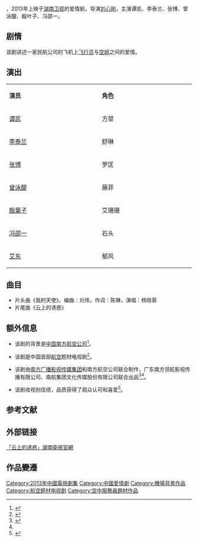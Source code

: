 {{电视节目信息框
| 颜色 = orange
| 名称 = 云上的诱惑
| 别名 = 
| 图片 = 云上的诱惑.jpg
| 图说 = 海报
| 分类 = 爱情剧
| 原创者= 
| 导演 = [[刘心刚|刘心刚]]
| 监制 = 
| 编剧 = [[谢丽虹|谢丽虹]]
| 制作人= 孙泱
| 摄影 = 种小健
| 演出 = 谭凯<br />李泰兰<br />张博<br />曾泳醍<br />殷叶子<br />冯邵一
| 配音 =
| 旁白 = 
| 主题曲 = 杨晓蓉《我的天使》
| 片尾曲 = 《云上的诱惑》
| 插曲 = 
| 拍摄地 = 
| 国家 = {{CHNML}}
| 语言 = [[汉语|汉语]][[普通话|普通话]]
| 集数 = 28集
| 每集长 = 45分钟
| 制作公司 = 南方广播影视传媒集团<BR>[[南方航空公司|南方航空公司]]
| 首播国家 = {{CHNML}}
| 电视网 = [[湖南卫视|湖南卫视]]
| 开始 = 2013年4月13日
| 结束 = 2013年4月28日
| 先于 =
| 后于 =
| 相关剧集 = 
| 官方网站 = 
}}
{{engname|《云上的诱惑》|The Lure of Cloud}}，2013年上映于[[湖南卫视|湖南卫视]]的爱情剧，导演[[刘心刚|刘心刚]]，主演谭凯、李泰兰、张博、曾泳醍、殷叶子、冯邵一。

== 剧情 ==
该剧讲述一家民航公司的飞机上[[飞行员|飞行员]]与[[空姐|空姐]]之间的爱情。

== 演出 ==
{|class="wikitable " width="20%"
|- style="background:cornflowerblue; color:white" align=center
|style="width:10%"|'''演员'''||style="width:10%"|'''角色'''
|-
| [[谭凯|谭凯]]   || 方堃     
|-
| [[李泰兰|李泰兰]]   ||   舒琳   
|- 
| [[张博_(1982年)|张博]]   ||   罗匡     
|- 
| [[曾泳醍|曾泳醍]]   ||  藤菲    
|-
| [[殷葉子|殷葉子]]   ||  艾珊珊
|-
| [[冯邵一|冯邵一]]   ||   石头     
|-
| [[艾东|艾东]]   ||  郁风     
|}

== 曲目 ==
*片头曲《我的天使》，编曲：刘伟，作词：陈琳，演唱：杨晓蓉
*片尾曲《云上的诱惑》

== 额外信息 ==
*该剧的背景是[[中国南方航空公司|中国南方航空公司]]<ref name="fish ">{{cite web |url=http://et.21cn.com/tv/roll/a/2013/0514/17/21640737.shtml |title=《云上的诱惑》收官 非黄档播出获关注 |accessdate=2013 |publisher=21CN |work= |language=zh-cn |archive-url=https://web.archive.org/web/20131219143349/http://et.21cn.com/tv/roll/a/2013/0514/17/21640737.shtml |archive-date=2013-12-19 |dead-url=yes }}</ref>。

*该剧是中国首部[[航空|航空]]题材电视剧<ref>{{cite web|url=http://www.sd.xinhuanet.com/news/2013-05/05/c_115643247.htm|title=行业剧为荧屏周播探路 "云上的诱惑"看点十足|accessdate=2013|publisher=新华网|work=|language=zh-cn|deadurl=yes|archiveurl=https://web.archive.org/web/20160304120627/http://www.sd.xinhuanet.com/news/2013-05/05/c_115643247.htm|archivedate=2016-03-04}}</ref>。

*该剧由[[南方广播影视传媒集团|南方广播影视传媒集团]]和南方航空公司联合制作，广东南方领航影视传播有限公司、南航集团文化传媒股份有限公司联合出品<ref>{{cite web |url=http://ent.163.com/13/0426/09/8TCIG62I00032DGD.html |title=《云上的诱惑》首播收视领跑 机师空姐"制服诱惑" |accessdate=2013 |publisher=网易 |work= |language=zh-cn |archive-date=2016-03-05 |archive-url=https://web.archive.org/web/20160305023330/http://ent.163.com/13/0426/09/8TCIG62I00032DGD.html |dead-url=no }}</ref><ref name="fish " />。

*该剧收视创佳绩，品质获得了观众认可和喜爱<ref>{{cite web |url=http://news.xinhuanet.com/ent/2013-04/27/c_124640245.htm |title=《云上的诱惑》创收视佳绩 诚意品质获赞 |accessdate=2013 |publisher=新华网 |work= |language=zh-cn |archive-date=2013-12-30 |archive-url=https://web.archive.org/web/20131230175649/http://news.xinhuanet.com/ent/2013-04/27/c_124640245.htm |dead-url=no }}</ref>。

==参考文献==
{{reflist}}

== 外部链接 ==
[http://www.hunantv.com/v/2013/ysdyh/ 「云上的诱惑」湖南衛視官網]{{Wayback|url=http://www.hunantv.com/v/2013/ysdyh/ |date=20150924050153 }}

== 作品變遷 ==
{{電視節目的變遷	
|電視台={{CHNML}}  [[湖南衛視|湖南衛視]] [[第一周播劇場|第一周播劇場]]
|播放檔次=每週六、週日22:00 - 00:00兩集連播
|上一節目= [[華麗一族_(2013年電視劇)|華麗一族]]<br>（2013.03.02 - 2013.04.06）
|節目名稱= 雲上的誘惑<br>(2013.04.13 - 2013.04.28)
|下一節目= [[天才碰麻瓜|天才碰麻瓜]]<br>(2013.05.04 - 2013.06.23)
}}
{{湖南卫视电视剧}}
{{DEFAULTSORT:Yun云}}
[[Category:2013年中國電視劇集|Category:2013年中國電視劇集]]
[[Category:中國愛情劇|Category:中國愛情劇]]
[[Category:機場背景作品|Category:機場背景作品]]
[[Category:航空题材电视剧|Category:航空题材电视剧]]
[[Category:空中服務員題材作品|Category:空中服務員題材作品]]